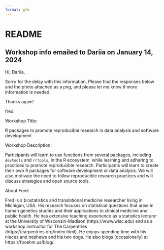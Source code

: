 ```yaml
---
format: gfm
---
```


# README


## Workshop info emailed to Dariia on January 14, 2024

Hi, Dariia,

Sorry for the delay with this information. Please find the responses below and the photo attached as a png, and please let me know if more information is needed.

Thanks again!

fred

Workshop Title:

R packages to promote reproducible research in data analysis and software development

Workshop Description:

Participants will learn to use functions from several packages, including `devtools` and `rrtools`, in the R ecosystem, while learning and adhering to practices to promote reproducible research. Participants will learn to create their own R packages for software development or data analysis. We will also motivate the need to follow reproducible research practices and will discuss strategies and open source tools.

About Fred:

Fred is a biostatistics and translational medicine researcher living in Michigan, USA. His research focuses on statistical questions that arise in human genetics studies and their applications to clinical medicine and public health. He has extensive teaching experience as a statistics lecturer at the University of Wisconsin-Madison (https://www.wisc.edu) and as a workshop instructor for The Carpentries (https://carpentries.org/index.html). He enjoys spending time with his nieces and nephews and his two dogs. He also blogs (occasionally) at https://fboehm.us/blog/.







